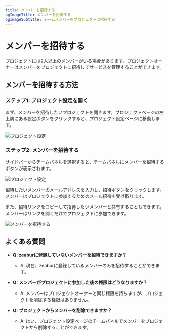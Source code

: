 ```yaml
---
title: メンバーを招待する
ogImageTitle: メンバーを招待する
ogImageSubtitle: チームメンバーをプロジェクトに招待する
---
```


# メンバーを招待する

プロジェクトには2人以上のメンバーがいる場合があります。プロジェクトオーナーはメンバーをプロジェクトに招待してサービスを管理することができます。

## メンバーを招待する方法

### ステップ1: プロジェクト設定を開く

まず、メンバーを招待したいプロジェクトを開きます。プロジェクトページの左上隅にある設定ボタンをクリックすると、プロジェクト設定ページに移動します。

![プロジェクト設定](/manage/invite/project-config.png)

### ステップ2: メンバーを招待する

サイドバーからチームパネルを選択すると、チームパネルにメンバーを招待するボタンが表示されます。

![プロジェクト設定](/manage/invite/project-settings.png)

招待したいメンバーのメールアドレスを入力し、招待ボタンをクリックします。メンバーはプロジェクトに参加するためのメール招待を受け取ります。

また、招待リンクをコピーして招待したいメンバーと共有することもできます。メンバーはリンクを開くだけでプロジェクトに参加できます。

![メンバーを招待する](/manage/invite/invite.png)

## よくある質問

- **Q: zeaburに登録していないメンバーを招待できますか？**
    - A: 現在、zeaburに登録しているメンバーのみを招待することができます。

- **Q: メンバーがプロジェクトに参加した後の権限はどうなりますか？**
    - A: メンバーはプロジェクトオーナーと同じ権限を持ちますが、プロジェクトを削除する権限はありません。

- **Q: プロジェクトからメンバーを削除できますか？**
    - A: はい、プロジェクト設定ページのチームパネルでメンバーをプロジェクトから削除することができます。